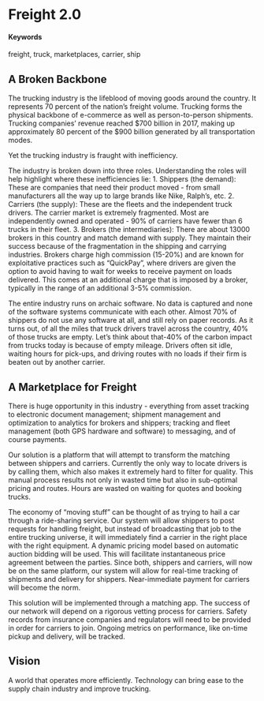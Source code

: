 # Freight 2.0

#### Keywords {-}
freight, truck, marketplaces, carrier, ship

## A Broken Backbone

The trucking industry is the lifeblood of moving goods around the country. It represents 70 percent of the nation's freight volume. Trucking forms the physical backbone of e-commerce as well as person-to-person shipments. Trucking companies' revenue reached $700 billion in 2017, making up approximately 80 percent of the $900 billion generated by all transportation modes. 

Yet the trucking industry is fraught with inefficiency. 

The industry is broken down into three roles. Understanding the roles will help highlight where these inefficiencies lie:
1. Shippers (the demand): These are companies that need their product moved - from small manufacturers all the way up to large brands like Nike, Ralph's, etc.
2. Carriers (the supply): These are the fleets and the independent truck drivers. The carrier market is extremely fragmented. Most are independently owned and operated - 90% of carriers have fewer than 6 trucks in their fleet.
3. Brokers (the intermediaries): There are about 13000 brokers in this country and match demand with supply. They maintain their success because of the fragmentation in the shipping and carrying industries. Brokers charge high commission (15-20%) and are known for exploitative practices such as "QuickPay", where drivers are given the option to avoid having to wait for weeks to receive payment on loads delivered. This comes at an additional charge that is imposed by a broker, typically in the range of an additional 3-5% commission. 

The entire industry runs on archaic software. No data is captured and none of the software systems communicate with each other. Almost 70% of shippers do not use any software at all, and still rely on paper records. As it turns out, of all the miles that truck drivers travel across the country, 40% of those trucks are empty. Let's think about that-40% of the carbon impact from trucks today is because of empty mileage. Drivers often sit idle, waiting hours for pick-ups, and driving routes with no loads if their firm is beaten out by another carrier. 


## A Marketplace for Freight

There is huge opportunity in this industry - everything from asset tracking to electronic document management; shipment management and optimization to analytics for brokers and shippers; tracking and fleet management (both GPS hardware and software) to messaging, and of course payments.

Our solution is a platform that will attempt to transform the matching between shippers and carriers. Currently the only way to locate drivers is by calling them, which also makes it extremely hard to filter for quality. This manual process results not only in wasted time but also in sub-optimal pricing and routes. Hours are wasted on waiting for quotes and booking trucks. 

The economy of "moving stuff" can be thought of as trying to hail a car through a ride-sharing service. Our system will allow shippers to post requests for handling freight, but instead of broadcasting that job to the entire trucking universe, it will immediately find a carrier in the right place with the right equipment. A dynamic pricing model based on automatic auction bidding will be used. This will facilitate instantaneous price agreement between the parties. Since both, shippers and carriers, will now be on the same platform, our system will allow for real-time tracking of shipments and delivery for shippers. Near-immediate payment for carriers will become the norm. 

This solution will be implemented through a matching app. The success of our network will depend on a rigorous vetting process for carriers. Safety records from insurance companies and regulators will need to be provided in order for carriers to join. Ongoing metrics on performance, like on-time pickup and delivery, will be tracked.


## Vision

A world that operates more efficiently. Technology can bring ease to the supply chain industry and improve trucking.